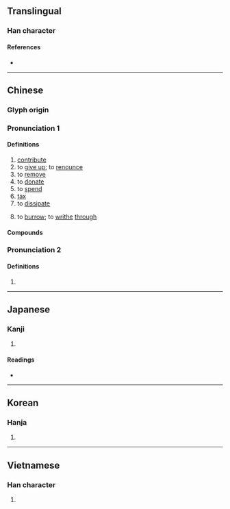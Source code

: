 {{character info/new}}
{{character info|0x2F8B7}}
==Translingual==

===Han character===
{{Han char|rn=64|rad=手|as=07|sn=10|four=56027|canj=QRB|ids=⿰扌肙}}


====References====
* {{Han ref|kx=0434.020|dkj=12150|dj=0783.090|hdz=31882.060|uh=6350|ud=25424|bh=AEBD|bd=44733}}

----

==Chinese==
{{zh-forms|alt=瓹-Cantonese,蜎-Cantonese}}

===Glyph origin===
{{Han etym}}

===Pronunciation 1===
{{zh-pron
|m=juān
|c=gyun1
|h=pfs=kiên
|mn=koan/iân
|mn_note=iân - now uncommon, usually written as {{zh-l|*緣}} (e.g. in {{zh-l|*題緣}})
|mn-t=giang1/giêng1
|mn-t_note=giang1 - Shantou; giêng1 - Chaozhou
|mc=y
|oc=y
|ma=Zh-juān.ogg
|cat=n,v
}}

====Definitions====
{{zh-hanzi}}

# [[contribute]]
# to [[give up]]; to [[renounce]]
# to [[remove]]
# to [[donate]]
# to [[spend]]
# [[tax]]
# to [[dissipate]]
# {{lb|zh|Cantonese}} to [[burrow]]; to [[writhe]] [[through]]
#: {{zh-syn|鑽}}
#: {{zh-x|捐山窿|to '''burrow''' through a tunnel|C}}
#: {{zh-x|捐窿捐罅|to go to all sorts of places ''(lit. "to '''burrow''' through holes and cracks")''|C}}
#: {{zh-x|@周慧'''娟'''|Chow Wai Kuen {{q|humorous ficticious name, nearly homophonous with {{l|zh|[[周圍]]'''捐'''}} "'''burrowing''' everywhere"}}|C}}
#: {{zh-x|冬天 捐 咗 入 被{pei5}竇 度 就 唔 願 起身|In the winter, once [you] '''get under''' a quilt, [you] don't want to get out|C|ref={{l|zh||開放詞典}} (Kaifang Cidian)}}

====Compounds====
{{zh-der|募捐|上捐|城門捐|慷慨捐生|公益捐|捐瘠|捐血|樂捐|捐軀赴難|捐局|捐館|捐前程|捐冊|捐稅|捐身|捐忿與瑕|捐募|捐軀報國|為國捐軀|捐棄|捐贈|捐華務實|捐助|稅捐|捐背|秋扇見捐|捐官|捐監|捐除|捐錢|登枝捐本|捐廢|捐軀殞首|捐棄成見|捐生殉國|獨捐|捐軀濟難|捐軀疆場|房捐|捐款|捐生|棄捐|捐殘去殺|捐貲|捐輸|摭華捐實|斷首捐軀|捐軀|捐金抵璧|捐獻|捐班|賑捐|膏捐|花捐|附捐郵票|鋪捐|細大不捐|認捐|輸捐|苛捐雜稅}}

===Pronunciation 2===
{{zh-pron
|m=yuán
|cat=pn
}}

====Definitions====
{{zh-hanzi}}

# {{zh-only|捐毒}}
----

==Japanese==

===Kanji===
{{ja-kanji|grade=|rs=手07}}

# {{defn|lang=ja|sort=手07}}

====Readings====
* {{ja-readings
|goon=えん
|kanon=えん
|kun=す-てる, あた-える}}

----

==Korean==

===Hanja===
{{ko-hanja|hangeul=연|eumhun=|rv=yeon|mr=yŏn|y=yen}}

# {{defn|lang=ko|sort=手07}}

----

==Vietnamese==

===Han character===
{{vi-hantu|[[quyên]], [[quen]], [[quên]]|rs=手07}}

# {{defn|lang=vi|sort=手07}}